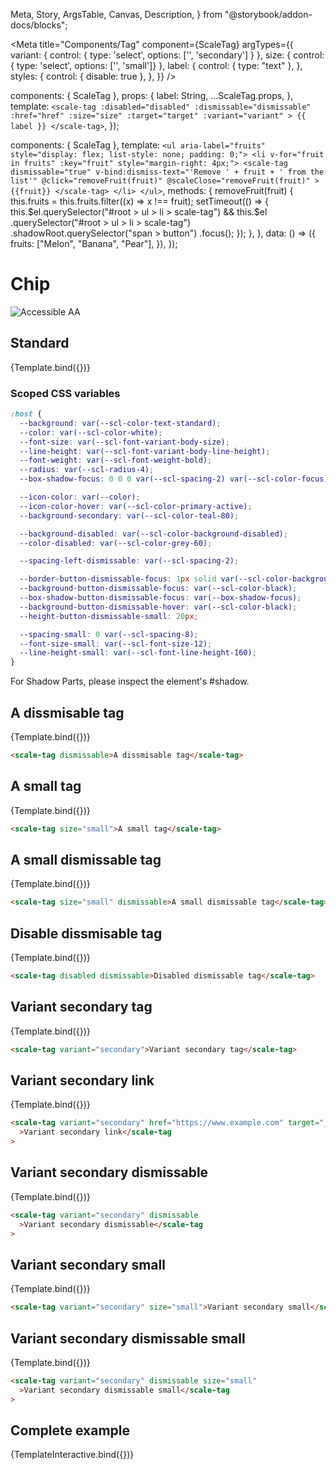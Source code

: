   Meta,
  Story,
  ArgsTable,
  Canvas,
  Description,
} from "@storybook/addon-docs/blocks";

<Meta
  title="Components/Tag"
  component={ScaleTag}
  argTypes={{
    variant: {
      control: { type: 'select', options: ['', 'secondary'] }
    },
    size: {
      control: { type: 'select', options: ['', 'small']}
    },
    label: {
      control: { type: "text" },
    },
    styles: {
      control: { disable: true },
    },
  }}
/>

  components: { ScaleTag },
  props: {
    label: String,
    ...ScaleTag.props,
  },
  template: `
    <scale-tag
    :disabled="disabled"
    :dismissable="dismissable"
    :href="href"
    :size="size"
    :target="target"
    :variant="variant"
    >
    {{ label }}
    </scale-tag>
  `,
});

  components: { ScaleTag },
  template: `
      <ul aria-label="fruits" style="display: flex; list-style: none; padding: 0;">
          <li v-for="fruit in fruits" :key="fruit" style="margin-right: 4px;">
            <scale-tag
                dismissable="true"
                v-bind:dismiss-text="'Remove ' + fruit + ' from the list'"
                @click="removeFruit(fruit)"
                @scaleClose="removeFruit(fruit)"
            >
                {{fruit}}
            </scale-tag>
          </li>
      </ul>
  `,
  methods: {
    removeFruit(fruit) {
      this.fruits = this.fruits.filter((x) => x !== fruit);
      setTimeout(() => {
        this.$el.querySelector("#root > ul > li > scale-tag") &&
          this.$el
            .querySelector("#root > ul > li > scale-tag")
            .shadowRoot.querySelector("span > button")
            .focus();
      });
    },
  },
  data: () => ({
    fruits: ["Melon", "Banana", "Pear"],
  }),
});

<div
  style={{
    display: "inline-flex",
    alignItems: "center",
    justifyContent: "space-between",
    width: "100%",
  }}
>
  <h1>Chip</h1>
  <img src="assets/aa.png" alt="Accessible AA" />
</div>

## Standard

<Canvas withSource="none">
  <Story
    name="Standard"
    args={{
      label: "A tag",
    }}
  >
    {Template.bind({})}
  </Story>
</Canvas>

<ArgsTable story="Standard" />

### Scoped CSS variables

```css
:host {
  --background: var(--scl-color-text-standard);
  --color: var(--scl-color-white);
  --font-size: var(--scl-font-variant-body-size);
  --line-height: var(--scl-font-variant-body-line-height);
  --font-weight: var(--scl-font-weight-bold);
  --radius: var(--scl-radius-4);
  --box-shadow-focus: 0 0 0 var(--scl-spacing-2) var(--scl-color-focus);

  --icon-color: var(--color);
  --icon-color-hover: var(--scl-color-primary-active);
  --background-secondary: var(--scl-color-teal-80);

  --background-disabled: var(--scl-color-background-disabled);
  --color-disabled: var(--scl-color-grey-60);

  --spacing-left-dismissable: var(--scl-spacing-2);

  --border-button-dismissable-focus: 1px solid var(--scl-color-background-standard);
  --background-button-dismissable-focus: var(--scl-color-black);
  --box-shadow-button-dismissable-focus: var(--box-shadow-focus);
  --background-button-dismissable-hover: var(--scl-color-black);
  --height-button-dismissable-small: 20px;

  --spacing-small: 0 var(--scl-spacing-8);
  --font-size-small: var(--scl-font-size-12);
  --line-height-small: var(--scl-font-line-height-160);
}
```

For Shadow Parts, please inspect the element's #shadow.

## A dissmisable tag

<Canvas withSource="none">
  <Story
    name="A dissmisable tag"
    args={{
      label: "A dissmisable tag",
      dismissable: true,
    }}
  >
    {Template.bind({})}
  </Story>
</Canvas>

```html
<scale-tag dismissable>A dissmisable tag</scale-tag>
```

## A small tag

<Canvas withSource="none">
  <Story
    name="A small tag"
    args={{
      label: "A small tag",
      size: "small",
    }}
  >
    {Template.bind({})}
  </Story>
</Canvas>

```html
<scale-tag size="small">A small tag</scale-tag>
```

## A small dismissable tag

<Canvas withSource="none">
  <Story
    name="A small dismissable tag"
    args={{
      label: "A small dismissable tag",
      size: "small",
      dismissable: true,
    }}
  >
    {Template.bind({})}
  </Story>
</Canvas>

```html
<scale-tag size="small" dismissable>A small dismissable tag</scale-tag>
```

## Disable dissmisable tag

<Canvas withSource="none">
  <Story
    name="Disabled dismissable tag"
    args={{
      label: "Disabled dismissable tag",
      disabled: true,
      dismissable: true,
    }}
  >
    {Template.bind({})}
  </Story>
</Canvas>

```html
<scale-tag disabled dismissable>Disabled dismissable tag</scale-tag>
```

## Variant secondary tag

<Canvas withSource="none">
  <Story
    name="Variant secondary tag"
    args={{
      label: "Variant secondary tag",
      variant: "secondary",
    }}
  >
    {Template.bind({})}
  </Story>
</Canvas>

```html
<scale-tag variant="secondary">Variant secondary tag</scale-tag>
```

## Variant secondary link

<Canvas withSource="none">
  <Story
    name="Variant secondary link"
    args={{
      label: "Variant secondary link",
      variant: "secondary",
      href: "https://www.example.com",
      target: "_blank",
    }}
  >
    {Template.bind({})}
  </Story>
</Canvas>

```html
<scale-tag variant="secondary" href="https://www.example.com" target="_blank"
  >Variant secondary link</scale-tag
>
```

## Variant secondary dismissable

<Canvas withSource="none">
  <Story
    name="Variant secondary dismissable"
    args={{
      label: "Variant secondary dismissable",
      variant: "secondary",
      dismissable: true,
    }}
  >
    {Template.bind({})}
  </Story>
</Canvas>

```html
<scale-tag variant="secondary" dismissable
  >Variant secondary dismissable</scale-tag
>
```

## Variant secondary small

<Canvas withSource="none">
  <Story
    name="Variant secondary small"
    args={{
      label: "Variant secondary small",
      variant: "secondary",
      size: "small",
    }}
  >
    {Template.bind({})}
  </Story>
</Canvas>

```html
<scale-tag variant="secondary" size="small">Variant secondary small</scale-tag>
```

## Variant secondary dismissable small

<Canvas withSource="none">
  <Story
    name="Variant secondary dismissable small"
    args={{
      label: "Variant secondary dismissable small",
      variant: "secondary",
      dismissable: true,
      size: "small",
    }}
  >
    {Template.bind({})}
  </Story>
</Canvas>

```html
<scale-tag variant="secondary" dismissable size="small"
  >Variant secondary dismissable small</scale-tag
>
```

## Complete example

<Canvas withSource="none">
  <Story name="Complete example">{TemplateInteractive.bind({})}</Story>
</Canvas>
